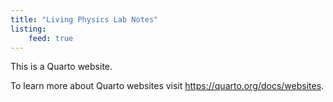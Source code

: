```yaml
---
title: "Living Physics Lab Notes"
listing:
    feed: true
---
```


This is a Quarto website.

To learn more about Quarto websites visit <https://quarto.org/docs/websites>.
